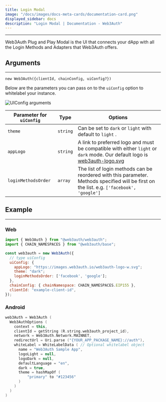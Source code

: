 ```yaml
---
title: Login Modal
image: "/docs/images/docs-meta-cards/documentation-card.png"
displayed_sidebar: docs
description: "Login Modal | Documentation - Web3Auth"
---
```


---


Web3Auth Plug and Play Modal is the UI that connects your dApp with all the Login Methods and Adapters that Web3Auth offers.

## Arguments

---

`new Web3Auth({clientId, chainConfig, uiConfig?})`

Below are the parameters you can pass on to the `uiConfig` option to whitelabel your instance.

<div style={{ flexBasis: "300px", flexGrow: "1", textAlign: "center" }}>
  <img src={Image1} style={{ alignSelf: "center", maxWidth: "90%" }} alt="UIConfig arguments" />
</div>

| Parameter for `uiConfig` | Type     | Options                                                                                                                                                                   |
| ------------------------ | -------- | ------------------------------------------------------------------------------------------------------------------------------------------------------------------------- |
| `theme`                  | `string` | Can be set to `dark` or `light` with default to `light` .                                                                                                                 |
| `appLogo`                | `string` | A link to preferred logo and must be compatible with either `light` or `dark` mode. Our default logo is [web3auth-logo.svg](https://images.web3auth.io/web3auth-logo.svg) |
| `loginMethodsOrder`      | `array`  | The list of login methods can be reordered with this parameter. Methods specified will be first on the list. e.g. `['facebook', 'google']`                                |

## Example

---

### Web

```js
import { Web3Auth } from "@web3auth/web3auth";
import { CHAIN_NAMESPACES } from "@web3auth/base";

const web3auth = new Web3Auth({
  // type uiConfig
  uiConfig: {
    appLogo: "https://images.web3auth.io/web3auth-logo-w.svg";
    theme: "dark";
    loginMethodsOrder: ['facebook', 'google'];
  },
  chainConfig: { chainNamespace: CHAIN_NAMESPACES.EIP155 },
  clientId: "example-client-id",
});
```

### Android

```kotlin
web3Auth = Web3Auth (
  Web3AuthOptions (
    context = this,
    clientId = getString (R.string.web3auth_project_id),
    network = Web3Auth.Network.MAINNET,
    redirectUrl = Uri.parse ("{YOUR_APP_PACKAGE_NAME}://auth"),
    whiteLabel = WhiteLabelData ( // Optional whitelabel object
      name = "Web3Auth Sample App",
      logoLight = null,
      logoDark = null,
      defaultLanguage = "en",
      dark = true,
      theme = hashMapOf (
          "primary" to "#123456"
      )
    )
  )
)
```
